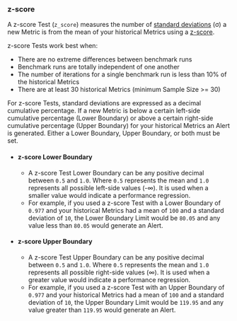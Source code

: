### z-score

A z-score Test (`z_score`) measures the number of [standard deviations](https://en.wikipedia.org/wiki/Standard_deviation) (σ)
a new Metric is from the mean of your historical Metrics using a [z-score](https://en.wikipedia.org/wiki/Standard_score).

z-score Tests work best when:
- There are no extreme differences between benchmark runs
- Benchmark runs are totally independent of one another
- The number of iterations for a single benchmark run is less than 10% of the historical Metrics
- There are at least 30 historical Metrics (minimum Sample Size >= 30)

For z-score Tests, standard deviations are expressed as a decimal cumulative percentage.
If a new Metric is below a certain left-side cumulative percentage (Lower Boundary)
or above a certain right-side cumulative percentage (Upper Boundary) for your historical Metrics an Alert is generated.
Either a Lower Boundary, Upper Boundary, or both must be set.

- #### z-score Lower Boundary
  - A z-score Test Lower Boundary can be any positive decimal between `0.5` and `1.0`.
Where `0.5` represents the mean and `1.0` represents all possible left-side values (-∞).
It is used when a smaller value would indicate a performance regression.
  - For example, if you used a z-score Test with a Lower Boundary of `0.977`
and your historical Metrics had a mean of `100` and a standard deviation of `10`,
the Lower Boundary Limit would be `80.05` and
any value less than `80.05` would generate an Alert.
- #### z-score Upper Boundary
  - A z-score Test Upper Boundary can be any positive decimal between `0.5` and `1.0`.
Where `0.5` represents the mean and `1.0` represents all possible right-side values (∞).
It is used when a greater value would indicate a performance regression.
  - For example, if you used a z-score Test with an Upper Boundary of `0.977`
and your historical Metrics had a mean of `100` and a standard deviation of `10`,
the Upper Boundary Limit would be `119.95` and
any value greater than `119.95` would generate an Alert.

